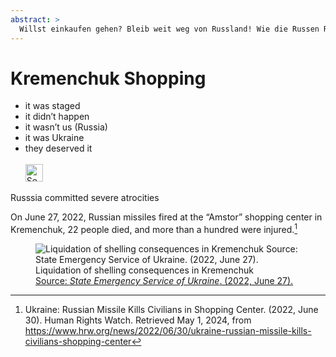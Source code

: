 ```yaml
---
abstract: > 
  Willst einkaufen gehen? Bleib weit weg von Russland! Wie die Russen Raketen auf das Einkaufszentrum „Amstor“ in Krementschuk abfeuerten.
---
```


# Kremenchuk Shopping {#sec-denial-kremenchuk}

::: {.callout-caution title="Mythos"}
- it was staged
- it didn't happen
- it wasn't us (Russia)
- it was Ukraine
- they deserved it
[<br></br>![Search for topic in EUvsDisinfo](../all_common_img/EUvsDisinfo_400x240.jpg){height=2em}](https://euvsdisinfo.eu/disinformation-cases/?text=Kramatorsk&sort=relevance)
:::

::: {.callout-tip title="Wahrheit"}
Russsia committed severe atrocities
:::

On June 27, 2022, Russian missiles fired at the “Amstor” shopping center in Kremenchuk, 22 people died, and more than a hundred were injured.[^denial-kremenchuk-1] 

![Liquidation of shelling consequences in Kremenchuk  
[Source: *State Emergency Service of Ukraine*. (2022, June 27).](https://www.facebook.com/photo/?fbid=404203265080902&set=pcb.404203308414231) 
](kremenchuk.jpg)

[^denial-kremenchuk-1]:  Ukraine: Russian Missile Kills Civilians in Shopping Center. (2022, June 30). Human Rights Watch. Retrieved May 1, 2024, from [https://www.hrw.org/news/2022/06/30/ukraine-russian-missile-kills-civilians-shopping-center](https://www.hrw.org/news/2022/06/30/ukraine-russian-missile-kills-civilians-shopping-center)


